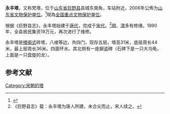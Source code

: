 {{文物保护单位
| 级别 = 全国
| Cat = 山东全国重点文物保护单位
| 省区市 = 山东省
| 图片 = 
| 名称 = 永丰塔
| 编号 = 7-1136-3-434
| 分类 = 古建筑
| 时代 = 宋
| 所在 = [[山东省|山东省]][[巨野县|巨野县]]
| 登录 = 2013年3月
}}
'''永丰塔'''，又称梵塔，位于[[山东省|山东省]][[巨野县|巨野县]]县城东南角，车站附近。2006年公佈为[[山东省文物保护单位|山东省文物保护单位]]。<ref name="第三批">{{cite web | language =  | publisher = 法搜网 | title = 山东省人民政府关于公布第三批省级文物保护单位名单的通知 | url = http://www.fsou.com/html/text/lar/168947/16894736_1.html | author = 山东省人民政府 | date = 2006年12月7日 | accessdate = 2009-06-24 | archive-date = 2013-10-01 | archive-url = https://web.archive.org/web/20131001012117/http://www.fsou.com/html/text/lar/168947/16894736_1.html | dead-url = no }}</ref>現為[[全国重点文物保护单位|全国重点文物保护单位]]。

根据《巨野县志》，永丰塔始建于[[唐代|唐代]]，完成于[[宋代|宋代]]。<ref>《巨野县志》载：永丰塔为唐人所建，未合尖而止，宋人续之。</ref>[[明|明]]、[[清|清]]多有修缮。1990年，全县居民集资18万元，再次进行了维修。

永丰塔是[[楼阁式塔|楼阁式]]砖塔，八棱等边，共四门，现存五层，塔高31米，底层周长44米，最上层周长36米。四面环水。其北侧有一座摒盗碑（石碑下是一只大乌龟，上面是一只盘旋的龙）。

==参考文献==
<div class="references-small">
<references />
</div>

{{山东全国重点文物保护单位}}
{{全国重点文物保护单位小作品}}

[[Category:宋朝的塔|Category:宋朝的塔]]